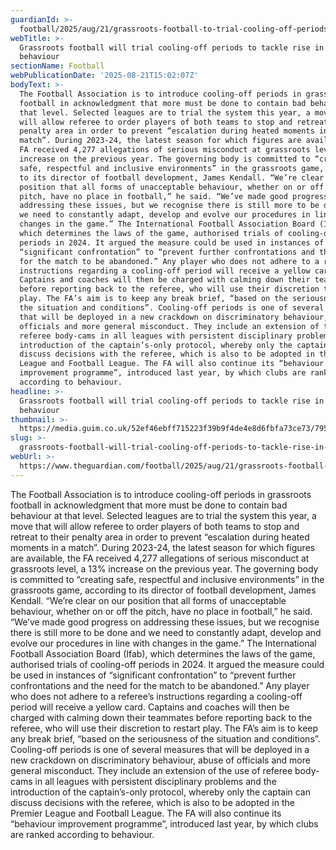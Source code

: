 ```yaml
---
guardianId: >-
  football/2025/aug/21/grassroots-football-to-trial-cooling-off-periods-in-bid-to-tackle-rise-in-misconduct
webTitle: >-
  Grassroots football will trial cooling-off periods to tackle rise in bad
  behaviour
sectionName: Football
webPublicationDate: '2025-08-21T15:02:07Z'
bodyText: >-
  The Football Association is to introduce cooling-off periods in grassroots
  football in acknowledgment that more must be done to contain bad behaviour at
  that level. Selected leagues are to trial the system this year, a move that
  will allow referee to order players of both teams to stop and retreat to their
  penalty area in order to prevent “escalation during heated moments in a
  match”. During 2023-24, the latest season for which figures are available, the
  FA received 4,277 allegations of serious misconduct at grassroots level, a 13%
  increase on the previous year. The governing body is committed to “creating
  safe, respectful and inclusive environments” in the grassroots game, according
  to its director of football development, James Kendall. “We’re clear on our
  position that all forms of unacceptable behaviour, whether on or off the
  pitch, have no place in football,” he said. “We’ve made good progress on
  addressing these issues, but we recognise there is still more to be done and
  we need to constantly adapt, develop and evolve our procedures in line with
  changes in the game.” The International Football Association Board (Ifab),
  which determines the laws of the game, authorised trials of cooling-off
  periods in 2024. It argued the measure could be used in instances of
  “significant confrontation” to “prevent further confrontations and the need
  for the match to be abandoned.” Any player who does not adhere to a referee’s
  instructions regarding a cooling-off period will receive a yellow card.
  Captains and coaches will then be charged with calming down their teammates
  before reporting back to the referee, who will use their discretion to restart
  play. The FA’s aim is to keep any break brief, “based on the seriousness of
  the situation and conditions”. Cooling-off periods is one of several measures
  that will be deployed in a new crackdown on discriminatory behaviour, abuse of
  officials and more general misconduct. They include an extension of the use of
  referee body-cams in all leagues with persistent disciplinary problems and the
  introduction of the captain’s-only protocol, whereby only the captain can
  discuss decisions with the referee, which is also to be adopted in the Premier
  League and Football League. The FA will also continue its “behaviour
  improvement programme”, introduced last year, by which clubs are ranked
  according to behaviour.
headline: >-
  Grassroots football will trial cooling-off periods to tackle rise in bad
  behaviour
thumbnail: >-
  https://media.guim.co.uk/52ef46ebff715223f39b9f4de4e8d6fbfa73ce73/795_0_2477_1982/500.jpg
slug: >-
  grassroots-football-will-trial-cooling-off-periods-to-tackle-rise-in-bad-behaviour
webUrl: >-
  https://www.theguardian.com/football/2025/aug/21/grassroots-football-to-trial-cooling-off-periods-in-bid-to-tackle-rise-in-misconduct
---
```

The Football Association is to introduce cooling-off periods in grassroots football in acknowledgment that more must be done to contain bad behaviour at that level. Selected leagues are to trial the system this year, a move that will allow referee to order players of both teams to stop and retreat to their penalty area in order to prevent “escalation during heated moments in a match”. During 2023-24, the latest season for which figures are available, the FA received 4,277 allegations of serious misconduct at grassroots level, a 13% increase on the previous year. The governing body is committed to “creating safe, respectful and inclusive environments” in the grassroots game, according to its director of football development, James Kendall. “We’re clear on our position that all forms of unacceptable behaviour, whether on or off the pitch, have no place in football,” he said. “We’ve made good progress on addressing these issues, but we recognise there is still more to be done and we need to constantly adapt, develop and evolve our procedures in line with changes in the game.” The International Football Association Board (Ifab), which determines the laws of the game, authorised trials of cooling-off periods in 2024. It argued the measure could be used in instances of “significant confrontation” to “prevent further confrontations and the need for the match to be abandoned.” Any player who does not adhere to a referee’s instructions regarding a cooling-off period will receive a yellow card. Captains and coaches will then be charged with calming down their teammates before reporting back to the referee, who will use their discretion to restart play. The FA’s aim is to keep any break brief, “based on the seriousness of the situation and conditions”. Cooling-off periods is one of several measures that will be deployed in a new crackdown on discriminatory behaviour, abuse of officials and more general misconduct. They include an extension of the use of referee body-cams in all leagues with persistent disciplinary problems and the introduction of the captain’s-only protocol, whereby only the captain can discuss decisions with the referee, which is also to be adopted in the Premier League and Football League. The FA will also continue its “behaviour improvement programme”, introduced last year, by which clubs are ranked according to behaviour.
